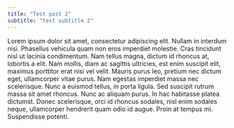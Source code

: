 ```yaml
---
title: "Test post 2"
subtitle: "test subtitle 2"
---
```


Lorem ipsum dolor sit amet, consectetur adipiscing elit. Nullam in interdum nisi. Phasellus vehicula quam non eros imperdiet molestie. Cras tincidunt nisl ut lacinia condimentum. Nam tellus magna, dictum id rhoncus at, lobortis a elit. Nam mollis, diam ac sagittis ultricies, est enim suscipit elit, maximus porttitor erat nisi vel velit. Mauris purus leo, pretium nec dictum eget, ullamcorper vitae purus. Nam egestas imperdiet massa nec scelerisque. Nunc a euismod tellus, in porta ligula. Sed suscipit rutrum massa sit amet rhoncus. Nunc ac aliquam purus. In hac habitasse platea dictumst. Donec scelerisque, orci id rhoncus sodales, nisl enim sodales neque, ullamcorper hendrerit quam odio id augue. Proin at tempus mi. Suspendisse potenti.
